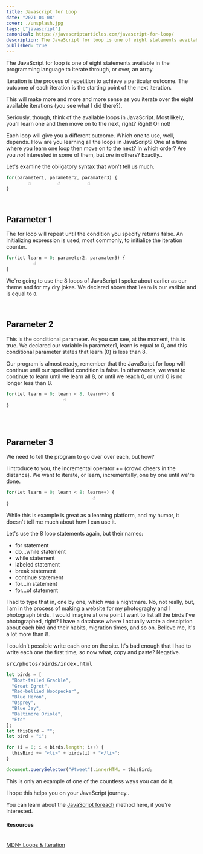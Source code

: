 ```yaml
---
title: Javascript for Loop
date: "2021-04-08"
cover: ./unsplash.jpg
tags: ["javascript"]
canonical: https://javascriptarticles.com/javascript-for-loop/
description: The JavaScript for loop is one of eight statements available in the programming language to iterate through, or over, an array.
published: true
---
```


The JavaScript for loop is one of eight statements available in the programming language to iterate through, or over, an array.

Iteration is the process of repetition to achieve a particular outcome. The outcome of each iteration is the starting point of the next iteration.

This will make more and more and more sense as you iterate over the eight available iterations (you see what I did there?).

Seriously, though, think of the available loops in JavaScript. Most likely, you'll learn one and then move on to the next, right? Right! Or not!

Each loop will give you a different outcome. Which one to use, well, depends. How are you learning all the loops in JavaScript? One at a time where you learn one loop then move on to the next? In which order? Are you <em>not</em> interested in some of them, but <em>are</em> in others? Exactly..

Let's examine the obligatory syntax that won't tell us much.

```js
for(parameter1, parameter2, paramater3) {
        ☝️          ☝️          ☝️
}
```

<br />

## Parameter 1

The for loop will repeat until the condition you specify returns false. An initializing expression is used, most commonly, to initialize the iteration counter.

```js
for(Let learn = 0; parameter2, paramater3) {
          ☝️          
}
```

We're going to use the 8 loops of JavaScript I spoke about earlier as our theme and for my dry jokes. We declared above that ```learn``` is our varible and is equal to ```0```.

<br />

## Parameter 2

This is the conditional parameter. As you can see, at the moment, this is true. We declared our variable in parameter1, learn is equal to 0, and this conditional parameter states that
learn (0) is less than 8. 

Our program is almost ready, remember that the JavaScript for loop will continue until our specified condition is false. In otherwords, we want to continue to learn until we learn all 8, or until we reach 0, or until 0 is no longer less than 8.

```js
for(Let learn = 0; learn < 8, learn++) {
                     ☝️          
}
```

<br /><br />

## Parameter 3

We need to tell the program to go over over each, but how?

I introduce to you, the incremental operator ++ (crowd cheers in the distance). We want to iterate, or learn, incrementally, one by one until we're done.

```js
for(Let learn = 0; learn < 8; learn++) {
                                ☝️          
}
```

While this is example is great as a learning platform, and my humor, it doesn't tell me much about how I can use it.

Let's use the 8 loop statements again, but their names:

  + for statement
  + do...while statement
  + while statement
  + labeled statement
  + break statement
  + continue statement
  + for...in statement
  + for...of statement


I had to type that in, one by one, which was a nightmare. No, not really, but, I am in the process of making a website for my photograghy and I photograph birds. I would imagine at one point I want to list all the birds I've photographed, right? I have a database where I actually wrote a desciption about each bird and their habits, migration times, and so on. Believe me, it's a lot more than 8.

I couldn't possible write each one on the site. It's bad enough that I had to write each one the first time, so now what, copy and paste? Negative.

<pre className="code-title">src/photos/birds/index.html</pre>
```js
let birds = [
  "Boat-tailed Grackle",
  "Great Egret",
  "Red-bellied Woodpecker",
  "Blue Heron",
  "Osprey",
  "Blue Jay",
  "Baltimore Oriole",
  "Etc"
];
let thisBird = "";
let bird = "i";

for (i = 0; i < birds.length; i++) {
  thisBird += "<li>" + birds[i] + "</li>";
}

document.querySelector("#tweet").innerHTML = thisBird;
```

This is only an example of one of the countless ways you can do it.

I hope this helps you on your JavaScript journey..

You can learn about the [JavaScript foreach](https://javascriptarticles.com/javascript-foreach-loop-through-an-array/) method here, if you're interested.

<Card>
<h4>Resources</h4>
<br />
<a className="footnote" href="https://developer.mozilla.org/en-US/docs/Web/JavaScript/Guide/Loops_and_iteration">MDN- Loops & Iteration</a><br />


</Card>
